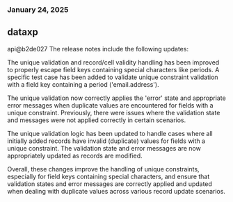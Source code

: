 ### January 24, 2025
## dataxp

api@b2de027
The release notes include the following updates:

The unique validation and record/cell validity handling has been improved to properly escape field keys containing special characters like periods. A specific test case has been added to validate unique constraint validation with a field key containing a period ('email.address'). 

The unique validation now correctly applies the 'error' state and appropriate error messages when duplicate values are encountered for fields with a unique constraint. Previously, there were issues where the validation state and messages were not applied correctly in certain scenarios.

The unique validation logic has been updated to handle cases where all initially added records have invalid (duplicate) values for fields with a unique constraint. The validation state and error messages are now appropriately updated as records are modified.

Overall, these changes improve the handling of unique constraints, especially for field keys containing special characters, and ensure that validation states and error messages are correctly applied and updated when dealing with duplicate values across various record update scenarios.